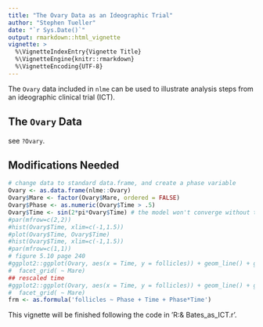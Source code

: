 ---
title: "The Ovary Data as an Ideographic Trial"
author: "Stephen Tueller"
date: "`r Sys.Date()`"
output: rmarkdown::html_vignette
vignette: >
  %\VignetteIndexEntry{Vignette Title}
  %\VignetteEngine{knitr::rmarkdown}
  %\VignetteEncoding{UTF-8}
---

The `Ovary` data included in `nlme` can be used to illustrate analysis steps from an ideographic clinical trial (ICT). 

## The `Ovary` Data

see `?Ovary`.

## Modifications Needed


```{r}
# change data to standard data.frame, and create a phase variable
Ovary <- as.data.frame(nlme::Ovary)
Ovary$Mare <- factor(Ovary$Mare, ordered = FALSE)
Ovary$Phase <- as.numeric(Ovary$Time > .5)
Ovary$Time <- sin(2*pi*Ovary$Time) # the model won't converge without this!
#par(mfrow=c(2,2))
#hist(Ovary$Time, xlim=c(-1,1.5))
#plot(Ovary$Time, Ovary$Time)
#hist(Ovary$Time, xlim=c(-1,1.5))
#par(mfrow=c(1,1))
# figure 5.10 page 240
#ggplot2::ggplot(Ovary, aes(x = Time, y = follicles)) + geom_line() + geom_point() +
#  facet_grid( ~ Mare)
## rescaled time
#ggplot2::ggplot(Ovary, aes(x = Time, y = follicles)) + geom_line() + geom_point() +
#  facet_grid( ~ Mare)
frm <- as.formula('follicles ~ Phase + Time + Phase*Time')
```


This vignette will be finished following the code in 'R:\PaCCT\Users\stueller\Pinheiro & Bates\r\Ovary_as_ICT.r'.

